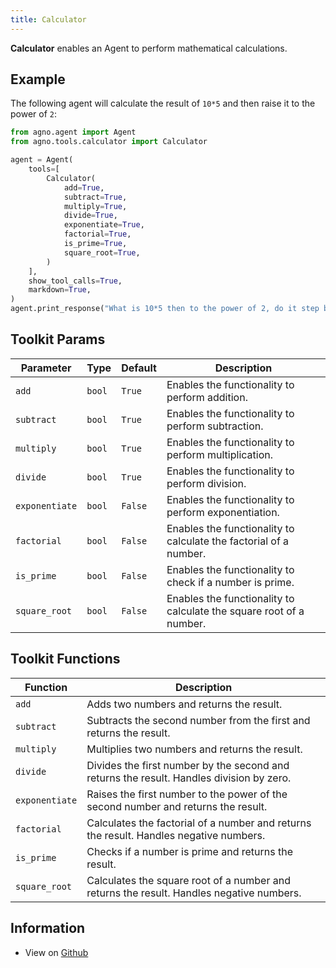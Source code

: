 ```yaml
---
title: Calculator
---
```


**Calculator** enables an Agent to perform mathematical calculations.

## Example

The following agent will calculate the result of `10*5` and then raise it to the power of `2`:

```python cookbook/tools/calculator_tools.py
from agno.agent import Agent
from agno.tools.calculator import Calculator

agent = Agent(
    tools=[
        Calculator(
            add=True,
            subtract=True,
            multiply=True,
            divide=True,
            exponentiate=True,
            factorial=True,
            is_prime=True,
            square_root=True,
        )
    ],
    show_tool_calls=True,
    markdown=True,
)
agent.print_response("What is 10*5 then to the power of 2, do it step by step")
```

## Toolkit Params

| Parameter | Type | Default | Description |
|-----------|------|---------|-------------|
| `add` | `bool` | `True` | Enables the functionality to perform addition. |
| `subtract` | `bool` | `True` | Enables the functionality to perform subtraction. |
| `multiply` | `bool` | `True` | Enables the functionality to perform multiplication. |
| `divide` | `bool` | `True` | Enables the functionality to perform division. |
| `exponentiate` | `bool` | `False` | Enables the functionality to perform exponentiation. |
| `factorial` | `bool` | `False` | Enables the functionality to calculate the factorial of a number. |
| `is_prime` | `bool` | `False` | Enables the functionality to check if a number is prime. |
| `square_root` | `bool` | `False` | Enables the functionality to calculate the square root of a number. |

## Toolkit Functions

| Function | Description |
|----------|-------------|
| `add` | Adds two numbers and returns the result. |
| `subtract` | Subtracts the second number from the first and returns the result. |
| `multiply` | Multiplies two numbers and returns the result. |
| `divide` | Divides the first number by the second and returns the result. Handles division by zero. |
| `exponentiate` | Raises the first number to the power of the second number and returns the result. |
| `factorial` | Calculates the factorial of a number and returns the result. Handles negative numbers. |
| `is_prime` | Checks if a number is prime and returns the result. |
| `square_root` | Calculates the square root of a number and returns the result. Handles negative numbers. |

## Information

- View on [Github](https://github.com/phidatahq/agno/blob/main/libs/agno/agno/tools/calculator.py)
